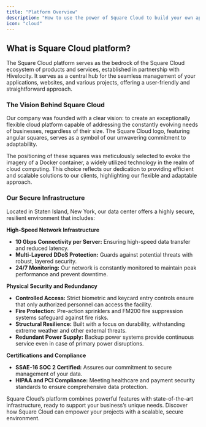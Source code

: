 ```yaml
---
title: "Platform Overview"
description: "How to use the power of Square Cloud to build your own applications"
icon: "cloud"
---
```


## What is Square Cloud platform?
The Square Cloud platform serves as the bedrock of the Square Cloud ecosystem of products and services, established in partnership with Hivelocity. It serves as a central hub for the seamless management of your applications, websites, and various projects, offering a user-friendly and straightforward approach.

### The Vision Behind Square Cloud

Our company was founded with a clear vision: to create an exceptionally flexible cloud platform capable of addressing the constantly evolving needs of businesses, regardless of their size. The Square Cloud logo, featuring angular squares, serves as a symbol of our unwavering commitment to adaptability.

The positioning of these squares was meticulously selected to evoke the imagery of a Docker container, a widely utilized technology in the realm of cloud computing. This choice reflects our dedication to providing efficient and scalable solutions to our clients, highlighting our flexible and adaptable approach.


### Our Secure Infrastructure

Located in Staten Island, New York, our data center offers a highly secure, resilient environment that includes:

**High-Speed Network Infrastructure**  
- **10 Gbps Connectivity per Server:** Ensuring high-speed data transfer and reduced latency.
- **Multi-Layered DDoS Protection:** Guards against potential threats with robust, layered security.
- **24/7 Monitoring:** Our network is constantly monitored to maintain peak performance and prevent downtime.

**Physical Security and Redundancy**  
- **Controlled Access:** Strict biometric and keycard entry controls ensure that only authorized personnel can access the facility.
- **Fire Protection:** Pre-action sprinklers and FM200 fire suppression systems safeguard against fire risks.
- **Structural Resilience:** Built with a focus on durability, withstanding extreme weather and other external threats.
- **Redundant Power Supply:** Backup power systems provide continuous service even in case of primary power disruptions.

**Certifications and Compliance**  
- **SSAE-16 SOC 2 Certified:** Assures our commitment to secure management of your data.
- **HIPAA and PCI Compliance:** Meeting healthcare and payment security standards to ensure comprehensive data protection.

Square Cloud’s platform combines powerful features with state-of-the-art infrastructure, ready to support your business’s unique needs. Discover how Square Cloud can empower your projects with a scalable, secure environment.
